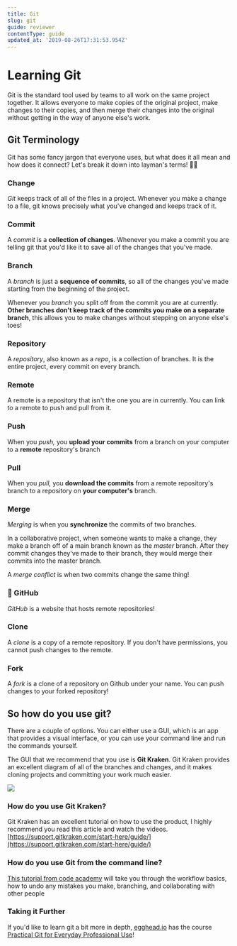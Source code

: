 ```yaml
---
title: Git
slug: git
guide: reviewer
contentType: guide
updated_at: '2019-08-26T17:31:53.954Z'
---
```


# Learning Git

Git is the standard tool used by teams to all work on the same project together. It allows everyone to make copies of the original project, make changes to their copies, and then merge their changes into the original without getting in the way of anyone else's work.

## Git Terminology

Git has some fancy jargon that everyone uses, but what does it all mean and how does it connect? Let's break it down into layman's terms! 👨‍🏫

### Change

*Git* keeps track of all of the files in a project. Whenever you make a change to a file, git knows precisely what you've changed and keeps track of it. 

### Commit

A *commit* is a **collection of changes**. Whenever you make a commit you are telling git that you'd like it to save all of the changes that you've made. 

### Branch

A *branch* is just a **sequence of commits**, so all of the changes you've made starting from the beginning of the project. 

Whenever you *branch* you split off from the commit you are at currently. **Other branches don't keep track of the commits you make on a separate branch**, this allows you to make changes without stepping on anyone else's toes! 

### Repository

A *repository*, also known as a *repo*, is a collection of branches. It is the entire project, every commit on every branch. 

### Remote

A remote is a repository that isn't the one you are in currently. You can link to a remote to push and pull from it. 

### Push

When you *push,* you **upload your commits** from a branch on your computer to a **remote** repository's branch


### Pull

When you *pull,* you **download the commits** from a remote repository's branch to a repository on **your computer's** branch. 


### Merge

*Merging* is when you **synchronize** the commits of two branches. 

In a collaborative project, when someone wants to make a change, they make a branch off of a main branch known as the *master* branch. After they commit changes they've made to their branch, they would merge their commits into the master branch.

A *merge conflict* is when two commits change the same thing! 

### 🐙 GitHub

*GitHub* is a website that hosts remote repositories! 

### Clone

A *clone* is a copy of a remote repository. If you don't have permissions, you cannot push changes to the remote. 


### Fork

A *fork* is a clone of a repository on Github under your name. You can push changes to your forked repository!

## So how do you use git?

There are a couple of options. You can either use a GUI, which is an app that provides a visual interface, or you can use your command line and run the commands yourself. 

The GUI that we recommend that you use is **Git Kraken**. Git Kraken provides an excellent diagram of all of the branches and changes, and it makes cloning projects and committing your work much easier. 

![](../../../images/photos/git/gitkraken.png)

### How do you use Git Kraken?

Git Kraken has an excellent tutorial on how to use the product, I highly recommend you read this article and watch the videos. [https://support.gitkraken.com/start-here/guide/](https://support.gitkraken.com/start-here/guide/)

### How do you use Git from the command line?

[This tutorial from code academy](https://www.codecademy.com/learn/learn-git) will take you through the workflow basics, how to undo any mistakes you make, branching, and collaborating with other people

### Taking it Further

If you'd like to learn git a bit more in depth, [egghead.io](http://egghead.io) has the course [Practical Git for Everyday Professional Use](https://egghead.io/courses/practical-git-for-everyday-professional-use)!
